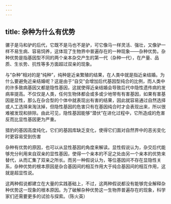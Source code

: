 ```yaml
---
---
---
```

title: 杂种为什么有优势
---




骡子是马和驴的后代，它既不是马也不是驴，可它像马一样灵活、强壮，又像驴一样不易生病、容易饲养，这体现了生物界中普遍存在的一种现象——杂种优势。杂种优势是指基因型不同的两个亲本杂交产生的第一代（杂种一代），在产量、品质、生长势、抗性等多方面超过双亲的现象。

与“杂种”相对的是“纯种”，纯种是近亲繁殖的结果，在人类中就是指近亲结婚。为什么要避免近亲结婚呢？这是由于“自交”会增加后代基因型纯合的比例，而人类中的许多致病基因又都是隐性基因，这就使得近亲结婚会导致后代中隐性遗传病的发病率提高。不仅仅是人类，任何生物体都会或多或少地带有有害基因，如果有害基因是显性，那么在杂合型的个体中就表现出有害的结果，因此就容易通过自然选择或人工选择来淘汰掉，但隐性基因的危害只有在基因纯合时才会表现出来，所以很难被发现和排除。由此可见，隐性基因能够“潜伏”在进化过程中，它所造成的危害反而比显性基因更为严重。

猎豹的基因高度纯化，它们的基因库缺乏变化，使得它们面对自然界中的恶劣变化时更容易受到伤害



杂种有优势的原因，也可以从显性基因的角度来解读。显性假说认为，杂交后代能够充分利用来自双亲的显性基因，使得一个亲本的不足之处由另一个亲本的优势来替代，从而汇集了双亲之所长。而另一种假说认为，等位基因间不存在显隐性关系，杂种优势的根本原因是杂合基因间的相互作用大于纯合基因间的相互作用，这就是超显性说。

这两种假说都建立在大量的实践基础上，不过，这两种假说都没有能够完全解释杂种优势这一现象的根本原因。为了破解杂种优势这一生物界普遍存在的现象，科学家们还需要更多的试验与探索。（陈火英）